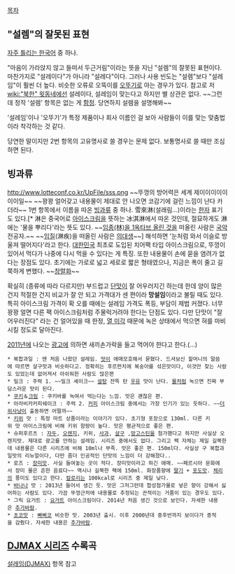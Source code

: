 [[목차]]

== "설렘"의 잘못된 표현 ==
[[자주 틀리는 한국어]] 중 하나.

"마음이 가라앉지 않고 들떠서 두근거림"이라는 뜻을 지닌 "설렘"의 잘못된 표현이다. 마찬가지로 "설레이다"가 아니라 "설레다"이다. 그러나 사용 빈도는 "설렘"보다 "설레임"이 훨씬 더 높다. 비슷한 오류로 오뚝이를 [[오뚜기]]로 아는 경우가 있다. 참고로 저 [[wiki:"북한" 윗동네]]에선 설레이다, 설레임이 맞는다고 하지만 별 상관은 없다. ~~그런데 정작 '설렘' 항목은 없는 게 [[함정]]. 당연하지 설렘을 설명해봐~~

'설레임'이나 '오뚜기'가 특정 제품이나 회사 이름인 걸 보아 사람들이 이를 맞는 맞춤법이라 착각하는 것 같다.

당연한 말이지만 2번 항목의 고유명사로 쓸 경우는 문제 없다. 보통명사로 쓸 때만 조심하면 된다.
== 빙과류 ==
http://www.lotteconf.co.kr/UpFile/sss.png
~~뚜껑의 방어력은 세계 제이이이이이이이일~~
~~꽝꽝 얼어갖고 내용물이 제대로 안 나오면 코감기에 걸린 느낌이 난다 카더라~~
1번 항목에서 이름을 따온 [[빙과류]] 중 하나. 雪來淋(설래림…)이라는 [[한자]] 표기도 있다.[* 淋은 중국어로 [[아이스크림]]을 뜻하는 冰淇淋에서 따온 것인데, 절묘하게도 淋에는 '물을 뿌리다'라는 뜻도 있다. ~~[[국악/음률|임종(林)을 1옥타브 올린 것]]을 떠올린 사람은 [[국악]] 전공자.~~ ~~[[임질]](淋疾)을 떠올린 사람은 [[의대]]생~~] 해석하면 '눈처럼 와서 이슬로 방울져 떨어지다'라고 한다.
[[대한민국]] 최초로 도입된 치어팩 타입 아이스크림으로, 뚜껑이 있어서 먹다가 나중에 다시 먹을 수 있다는 게 특징. 또한 내용물이 손에 묻을 염려가 없다는 장점도 있다. 초기에는 가로로 넓고 세로로 짧은 형태였으나, 지금은 폭이 줄고 길쭉하게 변했다. ~~[[창렬]]화~~

확실히 (종류에 따라 다르지만) 부드럽고 [[단맛]]이 잘 어우러지긴 하는데 한데 양이 많은 건지 적절한 건지 비교가 잘 안 되고 가격대가 센 편이라 '''망설임'''이라고 불릴 때도 있다. 특히 아이스크림 가격이 확 오를 때에는 설레임 가격도 폭등, 부담이 제법 커졌다. 너무 꽝꽝 얼면 다른 팩 아이스크림처럼 주물럭거려야 한다는 단점도 있다. 다만 단맛이 "잘 어우러진다" 라는 건 얼어있을 때 한정, [http://bric.postech.ac.kr/myboard/read.php?Board=news&id=73083 열 미각] 때문에 녹은 상태에서 먹으면 혀를 마비시킬 정도로 달아진다.

[[2011년]]에 나오는 [[광고]]에 의하면 새끼손가락을 들고 먹어야 한다고 한다.(…)

 * 복합과일 : 맨 처음 나왔던 설레임. [[맛]]이 애매모호해서 묻혔다. 드셔보신 할머니의 말씀에 따르면 살구맛과 비슷하다고. 정확히는 후르펀치에 복숭아를 섞은맛이다, 이것만 찾는 사람도 있었는데 없어져서 아쉬워한 사람도 많은편
 * 밀크 : 주력 1. ~~밀크 셰이크~~ [[설탕]] 잔뜩 탄 [[우유]] 맛이 난다. [[물]]처럼 녹으면 진짜 부담스러운 맛이 된다.
 * [[쿠키]]＆[[크림]] : 쿠키바를 녹여서 먹는다는 느낌. 맛은 괜찮은 편.
 * 아라비카커피쉐이크 : 주력 2. [[커피]] 아이스크림 중에서는 가장 인기가 있는 듯하다. ~~[[더위사냥]]이 출동하면 어떨까~~
 * [[키위]] 맛 : 특정 마트 상품이라는 이야기가 있다. 초기형 포장으로 130ml. 다른 키위 맛 아이스크림에 비해 키위 함량이 높다. 맛은 평균적으로 좋은 편.
 * 슈퍼후르츠 : [[자두]], [[오렌지]], 키위, [[사과]], [[살구]] ,[[망고스틴]]을 첨가했다고 하지만 사실상 오렌지맛. 제대로 광고를 안하는 설레임. 시리즈 중에서도 없다. 그리고 팩 자체는 제일 길쭉한데 내용물은 다른 시리즈에 비해 10ml나 부족. 맛은 좋은 편. 150ml다. 사실상 구 복합과일맛의 리뉴얼이다, 다만 좀더 인공적인 단맛의 느낌이 더 강해졌다..
 * 로즈 : [[장미]]맛. 사실 들여놓는 곳이 적다. 장미맛이라고 하긴 애매. ~~페르시아 문화에서 장미 물은 흔한 음료다~~ 역시나 길쭉한 팩에 150ml. 화장품향에 [[딸기]] + [[포도]]맛. [[체리]]의 풍미도 있다고 한다. [[칼로리]]는 100kcal로 시리즈 중 제일 낮다.
 * [[바나나]] 맛 : 2013년 들어서 생긴 듯. 맛은 그저그런데 합성첨가물로 넣은 향이 강해서 싫어하는 사람도 있다. 가끔 뚜껑근처에 내용물로 추정되는 끈적이는 거품이 있는 경우도 있다.
 * 그릭 요거트 : [[요거트]] 아이스크림이다. 2014년 처음 생긴 것으로 보인다. 자세한 내용은 [[추가바람]].
 * [[초코]]맛 : [[빠삐코]] 비슷한 맛. 2003년 출시. 이후 2000년대 중후반까지 보이다가 종적을 감췄다. 자세한 내용은 [[추가바람]].


== [[DJMAX 시리즈]] 수록곡 ==
[[설레임(DJMAX)]] 항목 참고
